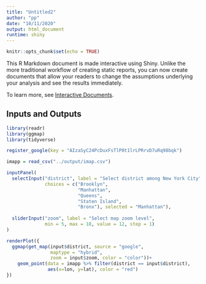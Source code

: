 ```yaml
---
title: "Untitled2"
author: "pp"
date: "10/11/2020"
output: html_document
runtime: shiny
---
```


```r
knitr::opts_chunk$set(echo = TRUE)
```

This R Markdown document is made interactive using Shiny. Unlike the more traditional workflow of creating static reports, you can now create documents that allow your readers to change the assumptions underlying your analysis and see the results immediately. 

To learn more, see [Interactive Documents](http://rmarkdown.rstudio.com/authoring_shiny.html).

## Inputs and Outputs

```r
library(readr)
library(ggmap)
library(tidyverse)

register_google(key = "AIzaSyC24PcDuxFsTlP0t1lrLPRrvD7uRq98bqk")

imapp = read_csv("../output/imap.csv")

inputPanel(
  selectInput("district", label = "Select district among New York City",
              choices = c("Brooklyn",
                          "Manhattan",
                          "Queens",
                          "Staten Island",
                          "Bronx"), selected = "Manhattan"),
  
  sliderInput("zoom", label = "Select map zoom level",
              min = 5, max = 18, value = 12, step = 1)
)

renderPlot({
  ggmap(get_map(input$district, source = "google",
                maptype = "hybrid",
                zoom = input$zoom, color = "color"))+
    geom_point(data = imapp %>% filter(district == input$district),
               aes(x=lon, y=lat), color = "red")
})


```

